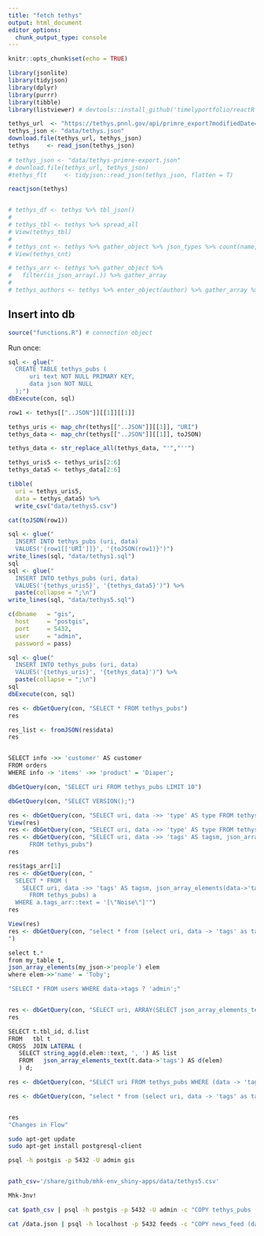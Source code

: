```yaml
---
title: "fetch tethys"
output: html_document
editor_options: 
  chunk_output_type: console
---
```


```r
knitr::opts_chunk$set(echo = TRUE)
```

```r
library(jsonlite)
library(tidyjson)
library(dplyr)
library(purrr)
library(tibble)
library(listviewer) # devtools::install_github('timelyportfolio/reactR')

tethys_url  <- "https://tethys.pnnl.gov/api/primre_export?modifiedDate=2020-06-01"
tethys_json <- "data/tethys.json"
download.file(tethys_url, tethys_json)
tethys     <- read_json(tethys_json)
 
# tethys_json <- "data/tethys-primre-export.json"
# download.file(tethys_url, tethys_json)
#tethys_flt     <- tidyjson::read_json(tethys_json, flatten = T)

reactjson(tethys)


# tethys_df <- tethys %>% tbl_json()
# 
# tethys_tbl <- tethys %>% spread_all
# View(tethys_tbl)
# 
# tethys_cnt <- tethys %>% gather_object %>% json_types %>% count(name, type)
# View(tethys_cnt)

# tethys_arr <- tethys %>% gather_object %>% 
#   filter(is_json_array(.)) %>% gather_array
# 
# tethys_authors <- tethys %>% enter_object(author) %>% gather_array %>% spread_all
```

## Insert into db

```r
source("functions.R") # connection object
```

Run once:

```r
sql <- glue("
  CREATE TABLE tethys_pubs (
	  uri text NOT NULL PRIMARY KEY,
	  data json NOT NULL
  );")
dbExecute(con, sql)
```

```r
row1 <- tethys[["..JSON"]][[1]][[1]]

tethys_uris <- map_chr(tethys[["..JSON"]][[1]], "URI")
tethys_data <- map_chr(tethys[["..JSON"]][[1]], toJSON)

tethys_data <- str_replace_all(tethys_data, "'","''")

tethys_uris5 <- tethys_uris[2:6]
tethys_data5 <- tethys_data[2:6]

tibble(
  uri = tethys_uris5,
  data = tethys_data5) %>% 
  write_csv("data/tethys5.csv")

cat(toJSON(row1))

sql <- glue("
  INSERT INTO tethys_pubs (uri, data)
  VALUES('{row1[['URI']]}', '{toJSON(row1)}')")
write_lines(sql, "data/tethys1.sql")
sql
sql <- glue("
  INSERT INTO tethys_pubs (uri, data)
  VALUES('{tethys_uris5}', '{tethys_data5}')") %>% 
  paste(collapse = ";\n")
write_lines(sql, "data/tethys5.sql")

c(dbname   = "gis",
  host     = "postgis",
  port     = 5432,
  user     = "admin",
  password = pass)

sql <- glue("
  INSERT INTO tethys_pubs (uri, data)
  VALUES('{tethys_uris}', '{tethys_data}')") %>% 
  paste(collapse = ";\n")
sql
dbExecute(con, sql)

res <- dbGetQuery(con, "SELECT * FROM tethys_pubs")
res

res_list <- fromJSON(res$data)
res


SELECT info ->> 'customer' AS customer
FROM orders
WHERE info -> 'items' ->> 'product' = 'Diaper';

dbGetQuery(con, "SELECT uri FROM tethys_pubs LIMIT 10")

dbGetQuery(con, "SELECT VERSION();")

res <- dbGetQuery(con, "SELECT uri, data ->> 'type' AS type FROM tethys_pubs")
View(res)
res <- dbGetQuery(con, "SELECT uri, data ->> 'type' AS type FROM tethys_pubs WHERE data -> 'type' ? 'Collision'")
res <- dbGetQuery(con, "SELECT uri, data ->> 'tags' AS tagsm, json_array_elements(data->'tags')::text AS tags_arr 
      FROM tethys_pubs")
res

res$tags_arr[1]
res <- dbGetQuery(con, "
  SELECT * FROM (
    SELECT uri, data ->> 'tags' AS tagsm, json_array_elements(data->'tags') AS tags_arr 
      FROM tethys_pubs) a
  WHERE a.tags_arr::text = '[\"Noise\"]'")
res

View(res)
res <- dbGetQuery(con, "select * from (select uri, data -> 'tags' as tags, json_typeof (data->'tags') from tethys_pubs) a where tags::text ilike '%Changes in Flow%'
")

select t.*
from my_table t,
json_array_elements(my_json->'people') elem
where elem->>'name' = 'Toby';

"SELECT * FROM users WHERE data->tags ? 'admin';"


res <- dbGetQuery(con, "SELECT uri, ARRAY(SELECT json_array_elements_text(t.data->'tags')) AS tag FROM tethys_pubs t WHERE ARRAY(SELECT json_array_elements_text(t.data->'tags')) = 'Collision';")
res

SELECT t.tbl_id, d.list
FROM   tbl t
CROSS  JOIN LATERAL (
   SELECT string_agg(d.elem::text, ', ') AS list
   FROM   json_array_elements_text(t.data->'tags') AS d(elem)
   ) d;

res <- dbGetQuery(con, "SELECT uri FROM tethys_pubs WHERE (data -> 'tags')::jsonb ? 'Changes in Flow'")

res <- dbGetQuery(con, "select * from (select uri, data -> 'tags' as tags, json_typeof (data->'tags') from tethys_pubs) a where 'Changes in Flow' IN tags::array")


res
"Changes in Flow" 

```


```bash
sudo apt-get update
sudo apt-get install postgresql-client

psql -h postgis -p 5432 -U admin gis


path_csv='/share/github/mhk-env_shiny-apps/data/tethys5.csv'

Mhk-3nv!

cat $path_csv | psql -h postgis -p 5432 -U admin -c "COPY tethys_pubs (uri, data) FROM STDIN WITH (FORMAT CSV, HEADER TRUE);" gis

cat /data.json | psql -h localhost -p 5432 feeds -c "COPY news_feed (data) FROM STDIN;"
```